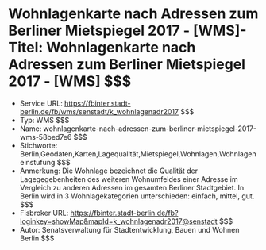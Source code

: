 # Wohnlagenkarte nach Adressen zum Berliner Mietspiegel 2017 - [WMS]- Titel: Wohnlagenkarte nach Adressen zum Berliner Mietspiegel 2017 - [WMS] $$$
- Service URL: https://fbinter.stadt-berlin.de/fb/wms/senstadt/k_wohnlagenadr2017 $$$
- Typ: WMS $$$
- Name: wohnlagenkarte-nach-adressen-zum-berliner-mietspiegel-2017-wms-58bed7e6 $$$
- Stichworte: Berlin,Geodaten,Karten,Lagequalität,Mietspiegel,Wohnlagen,Wohnlageneinstufung $$$
- Anmerkung: Die Wohnlage bezeichnet die Qualität der Lagegegebenheiten des weiteren Wohnumfeldes einer Adresse im Vergleich zu anderen Adressen im gesamten Berliner Stadtgebiet.
In Berlin wird in 3 Wohnlagekategorien unterschieden: einfach, mittel, gut. $$$
- Fisbroker URL: https://fbinter.stadt-berlin.de/fb?loginkey=showMap&mapId=k_wohnlagenadr2017@senstadt $$$
- Autor: Senatsverwaltung für Stadtentwicklung, Bauen und Wohnen Berlin $$$
